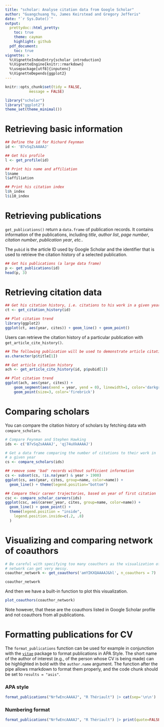 ```yaml
---
title: "scholar: Analyse citation data from Google Scholar"
author: "Guangchuang Yu, James Keirstead and Gregory Jefferis"
date: "`r Sys.Date()`"
output:
  prettydoc::html_pretty:
    toc: true
    theme: cayman
    highlight: github
  pdf_document:
    toc: true
vignette: >
  %\VignetteIndexEntry{scholar introduction}
  %\VignetteEngine{knitr::rmarkdown}
  %\usepackage[utf8]{inputenc}
  %\VignetteDepends{ggplot2}
---
```


```r
knitr::opts_chunk$set(tidy = FALSE,
		   message = FALSE)
```


```r
library("scholar")
library("ggplot2")
theme_set(theme_minimal())
```


# Retrieving basic information

```r
## Define the id for Richard Feynman
id <- 'B7vSqZsAAAAJ'

## Get his profile
l <- get_profile(id)

## Print his name and affiliation
l$name
l$affiliation

## Print his citation index
l$h_index
l$i10_index
```

# Retrieving publications


`get_publications()` return a `data.frame` of publication records. It contains
information of the publications, including *title*, *author list*, *page
number*, *citation number*, *publication year*, *etc.*.

The `pubid` is the article ID used by Google Scholar and the identifier
that is used to retrieve the citation history of a selected publication.

```r
## Get his publications (a large data frame)
p <- get_publications(id)
head(p, 3)
```


# Retrieving citation data

```r
## Get his citation history, i.e. citations to his work in a given year
ct <- get_citation_history(id)

## Plot citation trend
library(ggplot2)
ggplot(ct, aes(year, cites)) + geom_line() + geom_point()
```


Users can retrieve the citation history of a particular publication with
`get_article_cite_history()`.


```r
## The following publication will be used to demonstrate article citation history
as.character(p$title[1])

## Get article citation history
ach <- get_article_cite_history(id, p$pubid[1])

## Plot citation trend
ggplot(ach, aes(year, cites)) +
    geom_segment(aes(xend = year, yend = 0), linewidth=1, color='darkgrey') +
    geom_point(size=3, color='firebrick')
```

# Comparing scholars

You can compare the citation history of scholars by fetching data with 
`compare_scholars`.
```r
# Compare Feynman and Stephen Hawking
ids <- c('B7vSqZsAAAAJ', 'qj74uXkAAAAJ')

# Get a data frame comparing the number of citations to their work in
# a given year
cs <- compare_scholars(ids)

## remove some 'bad' records without sufficient information
cs <- subset(cs, !is.na(year) & year > 1900)
ggplot(cs, aes(year, cites, group=name, color=name)) + 
  geom_line() + theme(legend.position="bottom")

## Compare their career trajectories, based on year of first citation
csc <- compare_scholar_careers(ids)
ggplot(csc, aes(career_year, cites, group=name, color=name)) + 
  geom_line() + geom_point() +
  theme(legend.position = "inside", 
    legend.position.inside=c(.2, .8)
  )
```

# Visualizing and comparing network of coauthors

```r
# Be careful with specifying too many coauthors as the visualization of the
# network can get very messy.
coauthor_network <- get_coauthors('amYIKXQAAAAJ&hl', n_coauthors = 7)

coauthor_network
```


And then we have a built-in function to plot this visualization.

```r
plot_coauthors(coauthor_network)
```

Note however, that these are the coauthors listed in Google Scholar profile and not coauthors from all publications.

# Formatting publications for CV

The `format_publications` function can be used for example in conjunction with the [`vitae`](https://pkg.mitchelloharawild.com/vitae/) package to format publications in APA Style. The short name of the author of interest (e.g., of the person whose CV is being made) can be highlighted in bold with the `author.name` argument. The function after the pipe allows rmarkdown to format them properly, and the code chunk should be set to `results = "asis"`.

### APA style

```r
format_publications("NrfwEncAAAAJ", "R Thériault") |> cat(sep='\n\n')

```

### Numbering format

```r
format_publications("NrfwEncAAAAJ", "R Thériault") |> print(quote=FALSE)
```